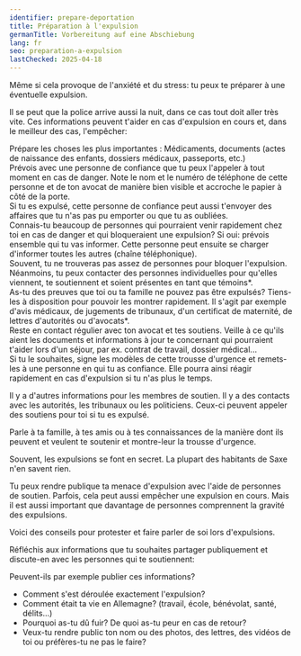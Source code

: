 ```yaml
---
identifier: prepare-deportation
title: Préparation à l'expulsion
germanTitle: Vorbereitung auf eine Abschiebung
lang: fr
seo: preparation-a-expulsion
lastChecked: 2025-04-18
---
```



Même si cela provoque <InternalShortLink identifier="stress">de l'anxiété et du stress</InternalShortLink>: tu peux te préparer à une éventuelle expulsion.

Il se peut que la police arrive aussi la nuit, dans ce cas tout doit aller très vite. Ces informations peuvent t'aider en cas d'expulsion en cours et, dans le meilleur des cas, l'empêcher:

Prépare les choses les plus importantes : Médicaments, documents (actes de naissance des enfants, dossiers médicaux, passeports, etc.) <br/>
Prévois avec une personne de confiance que tu peux l'appeler à tout moment en cas de danger. Note le nom et le numéro de téléphone de cette personne et de ton avocat de manière bien visible et accroche le papier à côté de la porte. <br/>
Si tu es expulsé, cette personne de confiance peut aussi t'envoyer des affaires que tu n'as pas pu emporter ou que tu as oubliées. <br/>
Connais-tu beaucoup de personnes qui pourraient venir rapidement chez toi en cas de danger et qui bloqueraient une expulsion? Si oui: prévois ensemble qui tu vas informer. Cette personne peut ensuite se charger d'informer toutes les autres (chaîne téléphonique). <br/>
Souvent, tu ne trouveras pas assez de personnes pour bloquer l'expulsion. Néanmoins, tu peux contacter des personnes individuelles pour qu'elles viennent, te soutiennent et soient présentes en tant que témoins*. <br/>
As-tu des preuves que toi ou ta famille ne pouvez pas être expulsés? Tiens-les à disposition pour pouvoir les montrer rapidement. Il s'agit par exemple d'avis médicaux, de jugements de tribunaux, d'un certificat de maternité, de lettres d'autorités ou d'avocats*. <br/>
Reste en contact régulier avec ton avocat et tes soutiens. Veille à ce qu'ils aient les documents et informations à jour te concernant qui pourraient t'aider lors d'un séjour, par ex. contrat de travail, dossier médical... <br/>
Si tu le souhaites, signe les <InternalShortLink identifier="forms">modèles</InternalShortLink> de cette trousse d'urgence et remets-les à une personne en qui tu as confiance. Elle pourra ainsi réagir rapidement en cas d'expulsion si tu n'as plus le temps. <br/>

Il y a d'autres <InternalShortLink identifier="support">informations pour les membres de soutien</InternalShortLink>. Il y a <InternalShortLink identifier="contacts">des contacts</InternalShortLink> avec les autorités, les tribunaux ou les politiciens. Ceux-ci peuvent appeler des soutiens pour toi si tu es expulsé.

Parle à ta famille, à tes amis ou à tes connaissances de la manière dont ils peuvent et veulent te soutenir et montre-leur la trousse d'urgence.

Souvent, les expulsions se font en secret. La plupart des habitants de Saxe n'en savent rien.

Tu peux rendre publique ta menace d'expulsion avec l'aide de personnes de soutien. Parfois, cela peut aussi empêcher une expulsion en cours. Mais il est aussi important que davantage de personnes comprennent la gravité des expulsions.

Voici <InternalShortLink identifier="publicity">des conseils pour protester et faire parler de soi</InternalShortLink> lors d'expulsions.

Réfléchis aux informations que tu souhaites partager publiquement et discute-en avec les personnes qui te soutiennent:

Peuvent-ils par exemple publier ces informations?

- Comment s'est déroulée exactement l'expulsion?
- Comment était ta vie en Allemagne? (travail, école, bénévolat, santé, délits...)
- Pourquoi as-tu dû fuir? De quoi as-tu peur en cas de retour?
- Veux-tu rendre public ton nom ou des photos, des lettres, des vidéos de toi ou préfères-tu ne pas le faire?

